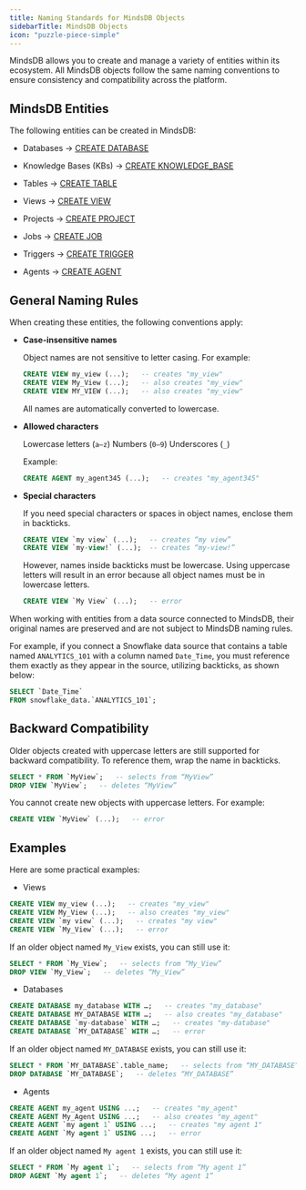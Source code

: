 ```yaml
---
title: Naming Standards for MindsDB Objects
sidebarTitle: MindsDB Objects
icon: "puzzle-piece-simple"
---
```


MindsDB allows you to create and manage a variety of entities within its ecosystem. All MindsDB objects follow the same naming conventions to ensure consistency and compatibility across the platform.

## MindsDB Entities

The following entities can be created in MindsDB:

* Databases → [CREATE DATABASE](https://docs.mindsdb.com/mindsdb_sql/sql/create/database)

* Knowledge Bases (KBs) → [CREATE KNOWLEDGE_BASE](https://docs.mindsdb.com/mindsdb_sql/knowledge_bases/create)

* Tables → [CREATE TABLE](https://docs.mindsdb.com/mindsdb_sql/sql/create/table)

* Views → [CREATE VIEW](https://docs.mindsdb.com/mindsdb_sql/sql/create/view)

* Projects → [CREATE PROJECT](https://docs.mindsdb.com/mindsdb_sql/sql/create/project)

* Jobs → [CREATE JOB](https://docs.mindsdb.com/mindsdb_sql/sql/create/jobs)

* Triggers → [CREATE TRIGGER](https://docs.mindsdb.com/mindsdb_sql/sql/create/trigger)

* Agents → [CREATE AGENT](https://docs.mindsdb.com/mindsdb_sql/agents/agent_syntax)

## General Naming Rules

When creating these entities, the following conventions apply:

* **Case-insensitive names**  

    Object names are not sensitive to letter casing. For example:

    ```sql
    CREATE VIEW my_view (...);   -- creates "my_view"
    CREATE VIEW My_View (...);   -- also creates "my_view"
    CREATE VIEW MY_VIEW (...);   -- also creates "my_view"
    ```

    All names are automatically converted to lowercase.

* **Allowed characters**

    Lowercase letters (`a–z`)
    Numbers (`0–9`)
    Underscores (`_`)  

    Example:

    ```sql
    CREATE AGENT my_agent345 (...);   -- creates "my_agent345"
    ```

* **Special characters**

    If you need special characters or spaces in object names, enclose them in backticks.  

    ```sql
    CREATE VIEW `my view` (...);   -- creates “my view”
    CREATE VIEW `my-view!` (...);  -- creates “my-view!”
    ```

    However, names inside backticks must be lowercase. Using uppercase letters will result in an error because all object names must be in lowercase letters.

    ```sql
    CREATE VIEW `My View` (...);   -- error
    ```

<Warning>
When working with entities from a data source connected to MindsDB, their original names are preserved and are not subject to MindsDB naming rules.

For example, if you connect a Snowflake data source that contains a table named `ANALYTICS_101` with a column named `Date_Time`, you must reference them exactly as they appear in the source, utilizing backticks, as shown below:

```sql
SELECT `Date_Time`
FROM snowflake_data.`ANALYTICS_101`;
```
</Warning>

## Backward Compatibility

Older objects created with uppercase letters are still supported for backward compatibility. To reference them, wrap the name in backticks.

```sql
SELECT * FROM `MyView`;   -- selects from “MyView”
DROP VIEW `MyView`;   -- deletes “MyView”
```

You cannot create new objects with uppercase letters. For example:

```sql
CREATE VIEW `MyView` (...);   -- error
```

## Examples

Here are some practical examples:

* Views

```sql
CREATE VIEW my_view (...);   -- creates "my_view"
CREATE VIEW My_View (...);   -- also creates "my_view"
CREATE VIEW `my view` (...);   -- creates "my view"
CREATE VIEW `My_View` (...);   -- error
```

If an older object named `My_View` exists, you can still use it:

```sql
SELECT * FROM `My_View`;   -- selects from “My_View”
DROP VIEW `My_View`;   -- deletes “My_View”
```

* Databases

```sql
CREATE DATABASE my_database WITH …;   -- creates "my_database"
CREATE DATABASE MY_DATABASE WITH …;   -- also creates "my_database"
CREATE DATABASE `my-database` WITH …;   -- creates "my-database"
CREATE DATABASE `MY_DATABASE` WITH …;   -- error
```

If an older object named `MY_DATABASE` exists, you can still use it:

```sql
SELECT * FROM `MY_DATABASE`.table_name;   -- selects from “MY_DATABASE”
DROP DATABASE `MY_DATABASE`;   -- deletes “MY_DATABASE”
```

* Agents

```sql
CREATE AGENT my_agent USING ...;   -- creates "my_agent"
CREATE AGENT My_Agent USING ...;   -- also creates "my_agent"
CREATE AGENT `my agent 1` USING ...;   -- creates "my agent 1"
CREATE AGENT `My agent 1` USING ...;   -- error
```

If an older object named `My agent 1` exists, you can still use it:

```sql
SELECT * FROM `My agent 1`;   -- selects from “My agent 1”
DROP AGENT `My agent 1`;   -- deletes “My agent 1”
```
